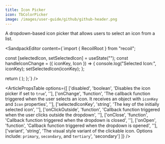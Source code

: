 ```yaml
---
title: Icon Picker
icon: TbColorPicker
image: /images/user-guide/github/github-header.png
---
```


A dropdown-based icon picker that allows users to select an icon from a list. 

<ArticleTabs label1="Usage" label2="Props">

<ArticleTab>

<SandpackEditor content={`import { RecoilRoot } from "recoil";


   const [selectedIcon, setSelectedIcon] = useState("");
   const handleIconChange = ({ iconKey, Icon }) => {
     console.log("Selected Icon:", iconKey);
     setSelectedIcon(iconKey);
   };

  return (
    <RecoilRoot>
      <IconPicker
        disabled={false}
        onChange={handleIconChange}
        selectedIconKey={selectedIcon}
        variant="primary"
      />
    </RecoilRoot>
  );
};`} />


</ArticleTab>
<ArticleTab>

<ArticlePropsTable options={[
  ['disabled', 'boolean', 'Disables the icon picker if set to `true`', ''],
  ['onChange', 'function', 'The callback function triggered when the user selects an icon. It receives an object with `iconKey` and `Icon` properties', ''],
  ['selectedIconKey', 'string', 'The key of the initially selected icon', ''],
  ['onClickOutside', 'function', 'Callback function triggered when the user clicks outside the dropdown', ''],
  ['onClose', 'function', 'Callback function triggered when the dropdown is closed', ''],
  ['onOpen', 'function', 'Callback function triggered when the dropdown is opened', ''],
  ['variant', 'string', 'The visual style variant of the clickable icon. Options include: `primary`, `secondary`, and `tertiary`', 'secondary']
]} />


</ArticleTab>
</ArticleTabs>
